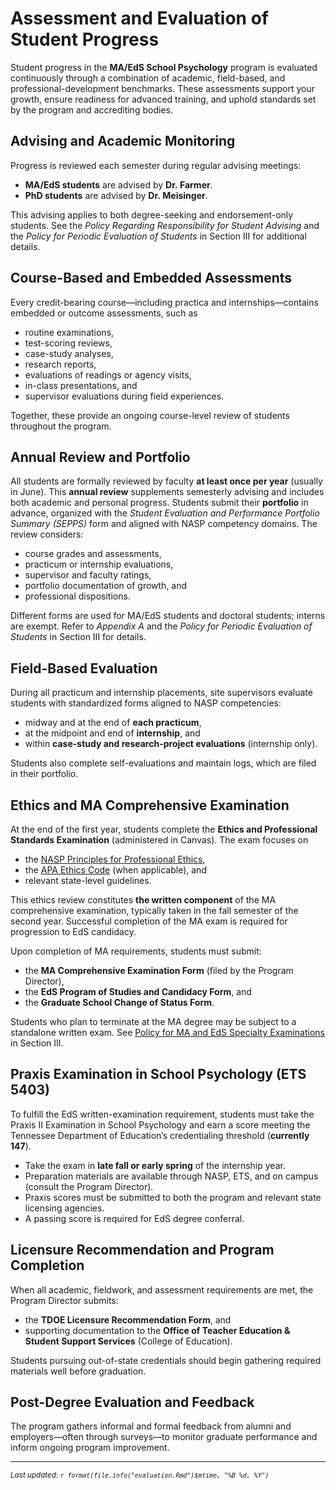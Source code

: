 # Assessment and Evaluation of Student Progress {#evaluation}

Student progress in the **MA/EdS School Psychology** program is evaluated continuously through a combination of academic, field-based, and professional-development benchmarks. These assessments support your growth, ensure readiness for advanced training, and uphold standards set by the program and accrediting bodies.

## Advising and Academic Monitoring

Progress is reviewed each semester during regular advising meetings:

- **MA/EdS students** are advised by **Dr. Farmer**.  
- **PhD students** are advised by **Dr. Meisinger**.  

This advising applies to both degree-seeking and endorsement-only students. See the *Policy Regarding Responsibility for Student Advising* and the *Policy for Periodic Evaluation of Students* in Section III for additional details.

## Course-Based and Embedded Assessments

Every credit-bearing course—including practica and internships—contains embedded or outcome assessments, such as

- routine examinations,  
- test-scoring reviews,  
- case-study analyses,  
- research reports,  
- evaluations of readings or agency visits,  
- in-class presentations, and  
- supervisor evaluations during field experiences.

Together, these provide an ongoing course-level review of students throughout the program.

## Annual Review and Portfolio

All students are formally reviewed by faculty **at least once per year** (usually in June). This **annual review** supplements semesterly advising and includes both academic and personal progress. Students submit their **portfolio** in advance, organized with the *Student Evaluation and Performance Portfolio Summary (SEPPS)* form and aligned with NASP competency domains. The review considers:

- course grades and assessments,  
- practicum or internship evaluations,  
- supervisor and faculty ratings,  
- portfolio documentation of growth, and  
- professional dispositions.

Different forms are used for MA/EdS students and doctoral students; interns are exempt. Refer to *Appendix A* and the *Policy for Periodic Evaluation of Students* in Section III for details.

## Field-Based Evaluation

During all practicum and internship placements, site supervisors evaluate students with standardized forms aligned to NASP competencies:

- midway and at the end of **each practicum**,  
- at the midpoint and end of **internship**, and  
- within **case-study and research-project evaluations** (internship only).

Students also complete self-evaluations and maintain logs, which are filed in their portfolio.

## Ethics and MA Comprehensive Examination

At the end of the first year, students complete the **Ethics and Professional Standards Examination** (administered in Canvas). The exam focuses on

- the [NASP Principles for Professional Ethics](https://www.nasponline.org/standards-and-certification/professional-ethics),  
- the [APA Ethics Code](https://www.apa.org/ethics/code) (when applicable), and  
- relevant state-level guidelines.  

This ethics review constitutes **the written component** of the MA comprehensive examination, typically taken in the fall semester of the second year. Successful completion of the MA exam is required for progression to EdS candidacy.

Upon completion of MA requirements, students must submit:

- the **MA Comprehensive Examination Form** (filed by the Program Director),  
- the **EdS Program of Studies and Candidacy Form**, and  
- the **Graduate School Change of Status Form**.

Students who plan to terminate at the MA degree may be subject to a standalone written exam. See [Policy for MA and EdS Specialty Examinations](@specialtyexampolicy) in Section III.

## Praxis Examination in School Psychology (ETS 5403)

To fulfill the EdS written-examination requirement, students must take the Praxis II Examination in School Psychology and earn a score meeting the Tennessee Department of Education’s credentialing threshold (**currently 147**).

- Take the exam in **late fall or early spring** of the internship year.  
- Preparation materials are available through NASP, ETS, and on campus (consult the Program Director).  
- Praxis scores must be submitted to both the program and relevant state licensing agencies.  
- A passing score is required for EdS degree conferral.

## Licensure Recommendation and Program Completion

When all academic, fieldwork, and assessment requirements are met, the Program Director submits:

- the **TDOE Licensure Recommendation Form**, and  
- supporting documentation to the **Office of Teacher Education & Student Support Services** (College of Education).

Students pursuing out-of-state credentials should begin gathering required materials well before graduation.

## Post-Degree Evaluation and Feedback

The program gathers informal and formal feedback from alumni and employers—often through surveys—to monitor graduate performance and inform ongoing program improvement.

***

<small>*Last updated: `r format(file.info("evaluation.Rmd")$mtime, "%B %d, %Y")`*</small>
